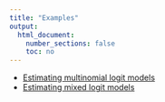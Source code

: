 ```yaml
---
title: "Examples"
output:
  html_document:
    number_sections: false
    toc: no
---
```


- [Estimating multinomial logit models](mnl_models.html)
- [Estimating mixed logit models](mxl_models.html)


